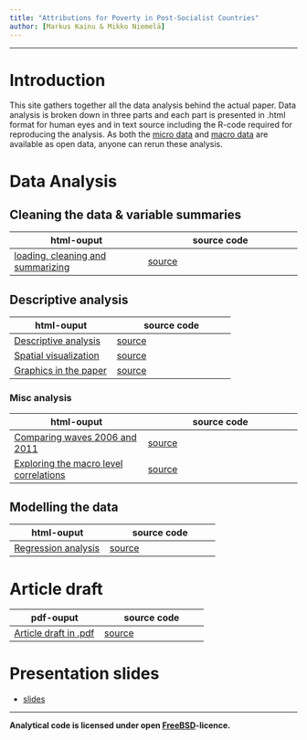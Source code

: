 ```yaml
---
title: "Attributions for Poverty in Post-Socialist Countries"
author: [Markus Kainu & Mikko Niemelä]
---
```


****

# Introduction

This site gathers together all the data analysis behind the actual paper. Data analysis is broken down in three parts and each part is presented in .html format for human eyes and in text source including the R-code required for reproducing the analysis. As both the [micro data](http://www.ebrd.com/pages/research/publications/special/transitionII.shtml) and [macro data](http://www.qog.pol.gu.se/data/) are available as open data, anyone can rerun these analysis.

# Data Analysis

## Cleaning the data & variable summaries

| html-ouput | source code |
| ------------ | -------------- |
| [loading, cleaning and summarizing](http://muuankarski.github.io/attributions/loadClean.html) | [source](http://muuankarski.github.io/attributions/loadClean.Rmd) |


## Descriptive analysis


| html-ouput | source code |
| ------------ | -------------- |
| [Descriptive analysis](http://muuankarski.github.io/attributions/descriptive_analysis.html) | [source](http://muuankarski.github.io/attributions/descriptive_analysis.Rmd) |
| [Spatial visualization](http://muuankarski.github.io/attributions/mapPlots.html) | [source](http://muuankarski.github.io/attributions/mapPlots.Rmd) |
| [Graphics in the paper](http://muuankarski.github.io/attributions/finalPlots.html) | [source](http://muuankarski.github.io/attributions/finalPlots.Rmd) |

### Misc analysis

| html-ouput | source code |
| ------------ | -------------- |
| [Comparing waves 2006 and 2011](http://muuankarski.github.io/attributions/compareWaves.html) | [source](http://muuankarski.github.io/attributions/compareWaves.Rmd) |
| [Exploring the macro level correlations](http://muuankarski.github.io/attributions/correlations.html) | [source](http://muuankarski.github.io/attributions/correlations.md) |



## Modelling the data

| html-ouput | source code |
| ------------ | -------------- |
| [Regression analysis](http://muuankarski.github.io/attributions/regressionModelling.html) | [source](http://muuankarski.github.io/attributions/regressionModelling.Rmd) |



# Article draft


| pdf-ouput | source code |
| ------------ | -------------- |
| [Article draft in .pdf](http://muuankarski.github.io/attributions/article2013.pdf) | [source](http://muuankarski.github.io/attributions/article2013.Rmd) |


# Presentation slides

- [slides](http://muuankarski.github.io/attributions/attrib_slides.html)

---------

**Analytical code is licensed under open [FreeBSD](http://en.wikipedia.org/wiki/BSD_licenses#2-clause_license_.28.22Simplified_BSD_License.22_or_.22FreeBSD_License.22.29)-licence.**